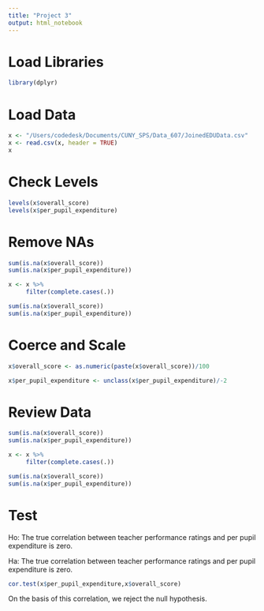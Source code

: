 ```yaml
---
title: "Project 3"
output: html_notebook
---
```


# Load Libraries
```r
library(dplyr)
```

# Load Data
```r
x <- "/Users/codedesk/Documents/CUNY_SPS/Data_607/JoinedEDUData.csv"
x <- read.csv(x, header = TRUE)
x
```

# Check Levels

```r
levels(x$overall_score)
levels(x$per_pupil_expenditure)
```

# Remove NAs

```r
sum(is.na(x$overall_score))
sum(is.na(x$per_pupil_expenditure))
```

```r
x <- x %>%
     filter(complete.cases(.)) 
```

```r
sum(is.na(x$overall_score))
sum(is.na(x$per_pupil_expenditure))
```

# Coerce and Scale

```r
x$overall_score <- as.numeric(paste(x$overall_score))/100
```

```r
x$per_pupil_expenditure <- unclass(x$per_pupil_expenditure)/-2
```

# Review Data

```r
sum(is.na(x$overall_score))
sum(is.na(x$per_pupil_expenditure))
```

```r
x <- x %>%
     filter(complete.cases(.)) 
```

```r
sum(is.na(x$overall_score))
sum(is.na(x$per_pupil_expenditure))
```

# Test

Ho: The true correlation between teacher performance ratings and per pupil expenditure is zero.

Ha: The true correlation between teacher performance ratings and per pupil expenditure is zero.

```r
cor.test(x$per_pupil_expenditure,x$overall_score)
```

On the basis of this correlation, we reject the null hypothesis.

